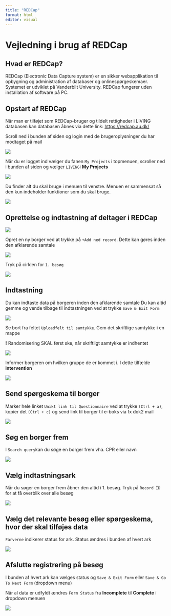 ---
title: "REDCap"
format: html
editor: visual
---

# Vejledning i brug af REDCap

## Hvad er REDCap?

REDCap (Electronic Data Capture system) er en sikker webapplikation til opbygning og administration af databaser og onlinespørgeskemaer. Systemet er udviklet på Vanderbilt University. REDCap fungerer uden installation af software på PC.

## Opstart af REDCap

Når man er tilføjet som REDCap-bruger og tildelt rettigheder i LIVING databasen kan databasen åbnes via dette link: <https://redcap.au.dk/>

Scroll ned i bunden af siden og login med de brugeroplysninger du har modtaget på mail

[![](redc2.png)](https://github.com/Jonasmunkjensen/LIVING/blob/main/pics/redc2.PNG)

Når du er logget ind vælger du fanen `My Projects` i topmenuen, scroller ned i bunden af siden og vælger `LIVING`i **My Projects**

[![](redc3.png)](https://github.com/Jonasmunkjensen/LIVING/blob/main/pics/redc3.PNG)

Du finder alt du skal bruge i menuen til venstre. Menuen er sammensat så den kun indeholder funktioner som du skal bruge.

[![](redc4.png)](https://github.com/Jonasmunkjensen/LIVING/blob/main/pics/redc4.PNG)

## Oprettelse og indtastning af deltager i REDCap

[![](redc5.png)](https://github.com/Jonasmunkjensen/LIVING/blob/main/pics/redc5.PNG)

Opret en ny borger ved at trykke på `+Add ned record`. Dette kan gøres inden den afklarende samtale

[![](redc6.png)](https://github.com/Jonasmunkjensen/LIVING/blob/main/pics/redc6.PNG)

Tryk på cirklen for `1. besøg`

[![](redc7.png)](https://github.com/Jonasmunkjensen/LIVING/blob/main/pics/redc7.PNG)

## Indtastning

Du kan indtaste data på borgeren inden den afklarende samtale Du kan altid gemme og vende tilbage til indtastningen ved at trykke `Save & Exit Form`

[![](redc8.png)](https://github.com/Jonasmunkjensen/LIVING/blob/main/pics/redc8.PNG)

::: callout-warning
Se bort fra feltet `Uploadfelt til samtykke`. Gem det skriftlige samtykke i en mappe

**!** Randomisering SKAL først ske, når skriftligt samtykke er indhentet
:::

[![](redc14.png)](https://github.com/Jonasmunkjensen/LIVING/blob/main/pics/redc14.PNG)

Informer borgeren om hvilken gruppe de er kommet i. I dette tilfælde **intervention**

[![](redc9.png)](https://github.com/Jonasmunkjensen/LIVING/blob/main/pics/redc9.PNG)

## Send spørgeskema til borger

Marker hele linket `Unikt link til Questionnaire` ved at trykke `(Ctrl + a)`, kopier det `(Ctrl + c)` og send link til borger til e-boks via fx dok2 mail

[![](redc15.png)](https://github.com/Jonasmunkjensen/LIVING/blob/main/pics/redc15.PNG)

## Søg en borger frem

I `Search query`kan du søge en borger frem vha. CPR eller navn

[![](redc10.png)](https://github.com/Jonasmunkjensen/LIVING/blob/main/pics/redc10.PNG)

## Vælg indtastningsark

::: callout-warning
Når du søger en borger frem åbner den altid i 1. besøg. Tryk på `Record ID` for at få overblik over alle besøg
:::

[![](redc11.png)](https://github.com/Jonasmunkjensen/LIVING/blob/main/pics/redc11.PNG)

## Vælg det relevante besøg eller spørgeskema, hvor der skal tilføjes data

`Farverne` indikerer status for ark. Status ændres i bunden af hvert ark

[![](redc12.png)](https://github.com/Jonasmunkjensen/LIVING/blob/main/pics/redc12.PNG)

## Afslutte registrering på besøg

I bunden af hvert ark kan vælges status og `Save & Exit Form` eller `Save & Go To Next Form` (dropdown menu)

Når al data er udfyldt ændres `Form Status` fra **Incomplete** til **Complete** i dropdown menuen

[![](redc13.png)](https://github.com/Jonasmunkjensen/LIVING/blob/main/pics/redc13.PNG)
